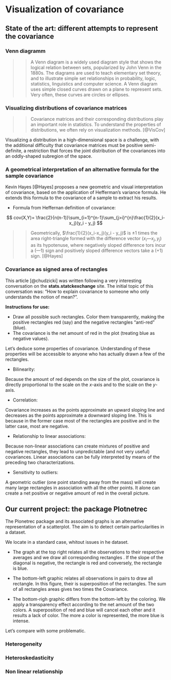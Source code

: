 # Visualization of covariance

## State of the art: different attempts to represent the covariance

### Venn diagramm 

>> A Venn diagram is a widely used diagram style that shows the logical relation between sets, popularized by John Venn in the 1880s. The diagrams are used to teach elementary set theory, and to illustrate simple set relationships in probability, logic, statistics, linguistics and computer science. A Venn diagram uses simple closed curves drawn on a plane to represent sets. Very often, these curves are circles or ellipses.

\begin{figure}
    \centering
    \includegraphics[width= 250 pt]{venn_colinearity.PNG}
    \caption{Ballentine Venn diagrams displaying modest and considerable collinearity}
    \label{fig:my_label}
\end{figure}

### Visualizing distributions of covariance matrices 

>> Covariance matrices and their corresponding distributions play an important role in statistics. To understand the properties of distributions, we often rely on visualization methods. [@VisCov]

Visualizing a distribution in a high-dimensional space is a challenge, with the additional difficulty that covariance matrices must be positive semi-definite, a restriction that forces the joint distribution of the covariances into an oddly-shaped subregion of the space.

\begin{figure}
    \centering
    \includegraphics{wtf_covViz.PNG}
    \caption{Visualize distributions of covariance matrices}
    \label{fig:my_label}
\end{figure}

### A geometrical interpretation of an alternative formula for the sample covariance

Kevin Hayes [@Hayes] proposes a new geometric and visual interpretation of covariance, based on the application of Hefferman's variance formula. He extends this formula to the covariance of a sample to extract his results. 

- Formula from Heffernan definition of covariance: 

$$
cov(X,Y)= \frac{2}{n(n-1)}\sum_{i=1}^{n-1}\sum_{j>i}^{n}\frac{1}{2}(x_i-x_j)(y_i - y_j)
$$

>> Geometrically, $\frac{1}{2}(x_i-x_j)(y_i - y_j)$ is ±1 times the area right-triangle formed with the difference vector $(x_i — x_j, y_j)$ as its hypotenuse, where negatively sloped difference tors incur a $(—1)$ sign and positively sloped difference vectors take a $(+1)$ sign. [@Hayes]

\begin{figure}
    \centering
    \includegraphics{hayes.PNG}
    \caption{Some examples of covariance as area of rectangles}
    \label{fig:my_label}
\end{figure}


### Covariance as signed area of rectangles 

This article [@chudzicki] was written following a very interesting conversation on the **stats.statckexchange** site. The initial topic of this conversation was: "How to explain covariance to someone who only understands the notion of mean?".

**Instructions for use:** 

- Draw all possible such rectangles. Color them transparently, making the positive rectangles red (say) and the negative rectangles "anti-red" (blue).
- The covariance is the net amount of red in the plot (treating blue as negative values).

Let's deduce some properties of covariance. Understanding of these properties will be accessible to anyone who has actually drawn a few of the rectangles.

- Bilinearity:

Because the amount of red depends on the size of the plot, covariance is directly proportional to the scale on the $x$-axis and to the scale on the $y$-axis.

- Correlation:

Covariance increases as the points approximate an upward sloping line and decreases as the points approximate a downward sloping line. This is because in the former case most of the rectangles are positive and in the latter case, most are negative.

- Relationship to linear associations:

Because non-linear associations can create mixtures of positive and negative rectangles, they lead to unpredictable (and not very useful) covariances. Linear associations can be fully interpreted by means of the preceding two characterizations.

- Sensitivity to outliers: 

A geometric outlier (one point standing away from the mass) will create many large rectangles in association with all the other points. It alone can create a net positive or negative amount of red in the overall picture.

\begin{figure}
    \centering
    \includegraphics{covRect.PNG}
    \caption{Covariance rectangle}
    \label{fig:my_label}
\end{figure}

## Our current project: the package Plotnetrec

The Plonetrec package and its associated graphs is an alternative representation of a scatterplot. The aim is to detect certain particularities in a dataset. 

\begin{figure}[H]
\centering
   \includegraphics{all.png}
\end{figure}

We locate in a standard case, whitout issues in he dataset.

* The graph at the top right relates all the observations to their respective averages and we draw all corresponding rectangles . If the slope of the diagonal is negative, the rectangle is red and conversely, the rectangle is blue.

* The bottom-left graphic relates all observations in pairs to draw all rectangle. In this figure, their is superposition of the rectangles. The sum of all rectangles areas gives two times the Covariance.

* The bottom-righ graphic differs from the bottom-left by the coloring. We apply a transparency effect according to the net amount of the two colors. A superposition of red and blue will cancel each other and it results a lack of color. The more a color is represented, the more blue is intense. 

Let's compare with some problematic.

### Heterogeneity

\vspace{0.6cm}

\begin{minipage}{0.70\textwidth}
    \includegraphics{plotnetrec_heterogeneity.png}
\end{minipage}
\hspace{3.5ex}
\begin{minipage}{0.25\textwidth}
   We clearly notice the heterogeneous character of $Y$. The Plotnetrec graphic seems to identify the split area of the groups.
\end{minipage}   

### Heteroskedasticity

\vspace{0.6cm}

\begin{minipage}{0.70\textwidth}
    \includegraphics{plotnetrec_heteroscedasticite.png}
\end{minipage}
\hspace{3.5ex}
\begin{minipage}{0.25\textwidth}
  The heteroskedasticity case has to be redesigned.
\end{minipage}

### Non linear relationship

\vspace{0.6cm}

\begin{minipage}{0.70\textwidth}
    \includegraphics{plotetrect_non_linear.png}
\end{minipage}
\hspace{3.5ex}
\begin{minipage}{0.25\textwidth}
    Non linear case seems very expressive in the panel of graphics beside.
\end{minipage}

